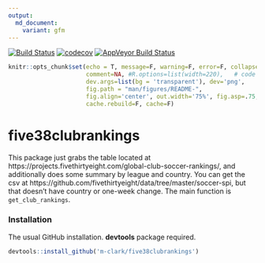 ```yaml
---
output:
  md_document:
    variant: gfm
---
```



[![Build Status](https://travis-ci.org/m-clark/five38clubrankings.svg?branch=master)](https://travis-ci.org/m-clark/five38clubrankings)
[![codecov](https://codecov.io/gh/m-clark/five38clubrankings/branch/master/graph/badge.svg)](https://codecov.io/gh/m-clark/five38clubrankings)
[![AppVeyor Build Status](https://ci.appveyor.com/api/projects/status/github/m-clark/five38clubrankings?branch=master&svg=true)](https://ci.appveyor.com/project/m-clark/five38clubrankings)


```r
knitr::opts_chunk$set(echo = T, message=F, warning=F, error=F, collapse = TRUE,
                      comment=NA, #R.options=list(width=220),   # code 
                      dev.args=list(bg = 'transparent'), dev='png',                 # viz
                      fig.path = "man/figures/README-",
                      fig.align='center', out.width='75%', fig.asp=.75,                 
                      cache.rebuild=F, cache=F)                                         # cache
```



# five38clubrankings

This package just grabs the table located at https://projects.fivethirtyeight.com/global-club-soccer-rankings/, and additionally does some summary by league and country. You can get the csv at https://github.com/fivethirtyeight/data/tree/master/soccer-spi, but that doesn't have country or one-week change. The main function is `get_club_rankings`.


### Installation

The usual GitHub installation. **devtools** package required.

```r
devtools::install_github('m-clark/five38clubrankings')
```

